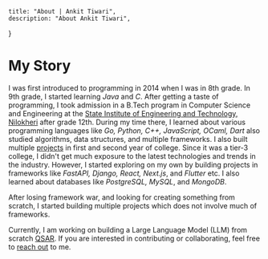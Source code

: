 
    title: "About | Ankit Tiwari",
    description: "About Ankit Tiwari",
}

# My Story
I was first introduced to programming in 2014 when I was in 8th grade. In 9th grade, I started learning *Java* and *C*. After getting a taste of programming, I took admission in a B.Tech program in Computer Science and Engineering at the [State Institute of Engineering and Technology, Nilokheri](https://www.gecnilokheri.ac.in) after grade 12th. During my time there, I learned about various programming languages like *Go, Python, C++, JavaScript, OCaml, Dart* also studied algorithms, data structures, and multiple frameworks. I also built multiple [projects](./projects) in first and second year of college.
Since it was a tier-3 college, I didn't get much exposure to the latest technologies and trends in the industry. However, I started exploring on my own by building projects in frameworks like *FastAPI, Django, React, Next.js*, and *Flutter* etc. I also learned about databases like *PostgreSQL, MySQL*, and *MongoDB*.

After losing framework war, and looking for creating something from scratch, I started building multiple projects which does not involve much of frameworks.

Currently, I am working on building a Large Language Model (LLM) from scratch [QSAR](https://github.com/Anktw/QSAR). If you are interested in contributing or collaborating, feel free to [reach out](./contact) to me.
